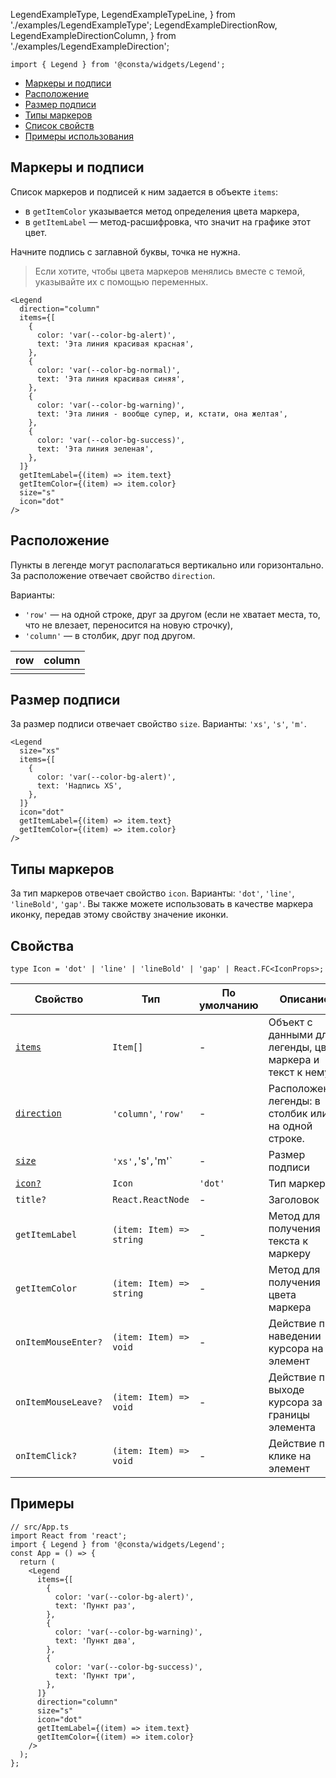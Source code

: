   LegendExampleType,
  LegendExampleTypeLine,
} from './examples/LegendExampleType';
  LegendExampleDirectionRow,
  LegendExampleDirectionColumn,
} from './examples/LegendExampleDirection';

```tsx
import { Legend } from '@consta/widgets/Legend';
```

<MdxMenu>

- [Маркеры и подписи](#маркеры-и-подписи)
- [Расположение](#расположение)
- [Размер подписи](#размер-подписи)
- [Типы маркеров](#типы-маркеров)
- [Список свойств](#свойства)
- [Примеры использования](#примеры)

</MdxMenu>

## Маркеры и подписи

Список маркеров и подписей к ним задается в объекте `items`:

- в `getItemColor` указывается метод определения цвета маркера,
- в `getItemLabel` — метод-расшифровка, что значит на графике этот цвет.

Начните подпись с заглавной буквы, точка не нужна.

> Если хотите, чтобы цвета маркеров менялись вместе с темой, указывайте их с помощью переменных.

<LegendExampleText />

```tsx
<Legend
  direction="column"
  items={[
    {
      color: 'var(--color-bg-alert)',
      text: 'Эта линия красивая красная',
    },
    {
      color: 'var(--color-bg-normal)',
      text: 'Эта линия красивая синяя',
    },
    {
      color: 'var(--color-bg-warning)',
      text: 'Эта линия - вообще супер, и, кстати, она желтая',
    },
    {
      color: 'var(--color-bg-success)',
      text: 'Эта линия зеленая',
    },
  ]}
  getItemLabel={(item) => item.text}
  getItemColor={(item) => item.color}
  size="s"
  icon="dot"
/>
```

## Расположение

Пункты в легенде могут располагаться вертикально или горизонтально.
За расположение отвечает свойство `direction`.

Варианты:

- `'row'` — на одной строке, друг за другом (если не хватает места, то, что не влезает, переносится на новую строчку),
- `'column'` — в столбик, друг под другом.

| row                           | column                           |
| ----------------------------- | -------------------------------- |
| <LegendExampleDirectionRow /> | <LegendExampleDirectionColumn /> |

## Размер подписи

За размер подписи отвечает свойство `size`. Варианты: `'xs'`, `'s'`, `'m'`.

<LegendExampleSize />

```tsx
<Legend
  size="xs"
  items={[
    {
      color: 'var(--color-bg-alert)',
      text: 'Надпись XS',
    },
  ]}
  icon="dot"
  getItemLabel={(item) => item.text}
  getItemColor={(item) => item.color}
/>
```

## Типы маркеров

За тип маркеров отвечает свойство `icon`. Варианты: `'dot'`, `'line'`, `'lineBold'`, `'gap'`.
Вы также можете использовать в качестве маркера иконку, передав этому свойству значение иконки.

<LegendExampleType />

## Свойства

```tsx
type Icon = 'dot' | 'line' | 'lineBold' | 'gap' | React.FC<IconProps>;
```

| Свойство                      | Тип                      | По умолчанию | Описание                                                  |
| ----------------------------- | ------------------------ | ------------ | --------------------------------------------------------- |
| [`items`](#маркеры-и-подписи) | `Item[]`                 | -            | Объект с данными для легенды, цвет маркера и текст к нему |
| [`direction`](#расположение)  | `'column'`, `'row'`      | -            | Расположение легенды: в столбик или на одной строке.      |
| [`size`](#размер-подписи)     | `'xs',`'s'`,`'m'`        | -            | Размер подписи                                            |
| [`icon?`](#типы-маркеров)     | `Icon`                   | `'dot'`      | Тип маркера                                               |
| `title?`                      | `React.ReactNode`        | -            | Заголовок                                                 |
| `getItemLabel`                | `(item: Item) => string` | -            | Метод для получения текста к маркеру                      |
| `getItemColor`                | `(item: Item) => string` | -            | Метод для получения цвета маркера                         |
| `onItemMouseEnter?`           | `(item: Item) => void`   | -            | Действие при наведении курсора на элемент                 |
| `onItemMouseLeave?`           | `(item: Item) => void`   | -            | Действие при выходе курсора за границы элемента           |
| `onItemClick?`                | `(item: Item) => void`   | -            | Действие при клике на элемент                             |

## Примеры

```tsx
// src/App.ts
import React from 'react';
import { Legend } from '@consta/widgets/Legend';
const App = () => {
  return (
    <Legend
      items={[
        {
          color: 'var(--color-bg-alert)',
          text: 'Пункт раз',
        },
        {
          color: 'var(--color-bg-warning)',
          text: 'Пункт два',
        },
        {
          color: 'var(--color-bg-success)',
          text: 'Пункт три',
        },
      ]}
      direction="column"
      size="s"
      icon="dot"
      getItemLabel={(item) => item.text}
      getItemColor={(item) => item.color}
    />
  );
};
```
